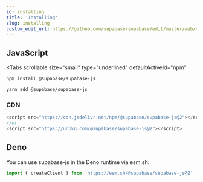 ```yaml
---
id: installing
title: 'Installing'
slug: installing
custom_edit_url: https://github.com/supabase/supabase/edit/master/web/spec/supabase.yml
---
```


## JavaScript

<Tabs
  scrollable
  size="small"
  type="underlined"
  defaultActiveId="npm"
>
<TabPanel id="npm" label="npm">

```sh
npm install @supabase/supabase-js
```

</TabPanel>
<TabPanel id="yarn" label="Yarn">

```sh
yarn add @supabase/supabase-js
```

</TabPanel>
</Tabs>

### CDN

```js
<script src="https://cdn.jsdelivr.net/npm/@supabase/supabase-js@2"></script>
//or
<script src="https://unpkg.com/@supabase/supabase-js@2"></script>
```

## Deno

You can use supabase-js in the Deno runtime via esm.sh:

```ts
import { createClient } from 'https://esm.sh/@supabase/supabase-js@2'
```
